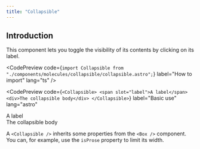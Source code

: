 ```yaml
---
title: "Collapsible"
---
```



## Introduction

This component lets you toggle the visibility of its contents by clicking on its label.

<CodePreview
  code={`import Collapsible from "./components/molecules/collapsible/collapsible.astro";`}
  label="How to import"
  lang="ts"
/>

<CodePreview
  code={`<Collapsible>
    <span slot="label">A label</span>
    <div>The collapsible body</div>
</Collapsible>`}
  label="Basic use"
  lang="astro"
>
  <Collapsible>
    <span slot="label">A label</span>
    <div>The collapsible body</div>
  </Collapsible>
</CodePreview>

A `<Collapsible />` inherits some properties from the `<Box />` component. You can, for example, use the `isProse` property to limit its width.
